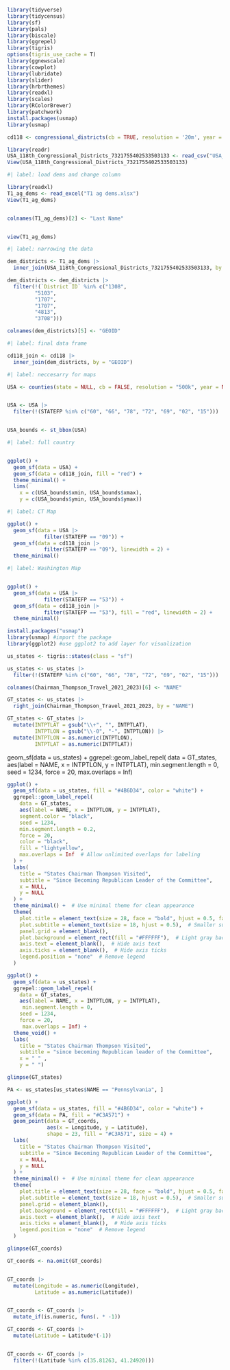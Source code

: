 ```r
library(tidyverse)
library(tidycensus)
library(sf)
library(pals)
library(biscale)
library(ggrepel)
library(tigris)
options(tigris_use_cache = T)
library(ggnewscale)
library(cowplot)
library(lubridate)
library(slider)
library(hrbrthemes)
library(readxl)
library(scales)
library(RColorBrewer)
library(patchwork)
install.packages(usmap)
library(usmap)

```


```r

cd118 <- congressional_districts(cb = TRUE, resolution = '20m', year = 2022)
```

```r
library(readr)
USA_118th_Congressional_Districts_7321755402533503133 <- read_csv("USA_118th_Congressional_Districts_-7321755402533503133.csv")
View(USA_118th_Congressional_Districts_7321755402533503133)
```
```r
#| label: load dems and change column

library(readxl)
T1_ag_dems <- read_excel("T1 ag dems.xlsx")
View(T1_ag_dems)


colnames(T1_ag_dems)[2] <- "Last Name"


view(T1_ag_dems)

```

```r
#| label: narrowing the data

dem_districts <- T1_ag_dems |>
  inner_join(USA_118th_Congressional_Districts_7321755402533503133, by = "Last Name")

dem_districts <- dem_districts |>
  filter(!(`District ID` %in% c("1308",
         "5103",
         "1707",
         "1707",
         "4813",
         "3708")))

colnames(dem_districts)[5] <- "GEOID"
```

```r
#| label: final data frame

cd118_join <- cd118 |>
  inner_join(dem_districts, by = "GEOID")

```

```r
#| label: neccesarry for maps

USA <- counties(state = NULL, cb = FALSE, resolution = "500k", year = NULL)


USA <- USA |>
  filter(!(STATEFP %in% c("60", "66", "78", "72", "69", "02", "15")))


USA_bounds <- st_bbox(USA)
```


```r
#| label: full country


ggplot() +
  geom_sf(data = USA) +
  geom_sf(data = cd118_join, fill = "red") +
  theme_minimal() +
  lims(
    x = c(USA_bounds$xmin, USA_bounds$xmax),
    y = c(USA_bounds$ymin, USA_bounds$ymax)) 
```
```r
#| label: CT Map

ggplot() +
  geom_sf(data = USA |>
            filter(STATEFP == "09")) +
  geom_sf(data = cd118_join |>
            filter(STATEFP == "09"), linewidth = 2) +
  theme_minimal()

```
```r
#| label: Washington Map


ggplot() +
  geom_sf(data = USA |>
            filter(STATEFP == "53")) +
  geom_sf(data = cd118_join |>
            filter(STATEFP == "53"), fill = "red", linewidth = 2) +
  theme_minimal()
```


```r
install.packages("usmap")
library(usmap) #import the package
library(ggplot2) #use ggplot2 to add layer for visualization
```
```r

us_states <- tigris::states(class = "sf")

us_states <- us_states |>
  filter(!(STATEFP %in% c("60", "66", "78", "72", "69", "02", "15")))

colnames(Chairman_Thompson_Travel_2021_2023)[6] <- "NAME"

GT_states <- us_states |>
  right_join(Chairman_Thompson_Travel_2021_2023, by = "NAME")

GT_states <- GT_states |>
  mutate(INTPTLAT = gsub("\\+", "", INTPTLAT),
         INTPTLON = gsub("\\-0", "-", INTPTLON)) |>
  mutate(INTPTLON = as.numeric(INTPTLON),
         INTPTLAT = as.numeric(INTPTLAT))


```
geom_sf(data = us_states) +
  ggrepel::geom_label_repel(
    data = GT_states,
    aes(label = NAME, x = INTPTLON, y = INTPTLAT),
     min.segment.length = 0, 
    seed = 1234,
    force = 20,
     max.overlaps = Inf)

```r
ggplot() +
  geom_sf(data = us_states, fill = "#4B6D34", color = "white") +
  ggrepel::geom_label_repel(
    data = GT_states,
    aes(label = NAME, x = INTPTLON, y = INTPTLAT),
    segment.color = "black",
    seed = 1234,
    min.segment.length = 0.2,
    force = 20,
    color = "black",
    fill = "lightyellow",
    max.overlaps = Inf  # Allow unlimited overlaps for labeling
  ) +
  labs(
    title = "States Chairman Thompson Visited",
    subtitle = "Since Becoming Republican Leader of the Committee",
    x = NULL,
    y = NULL
  ) +
  theme_minimal() +  # Use minimal theme for clean appearance
  theme(
    plot.title = element_text(size = 28, face = "bold", hjust = 0.5, family = "Serif"),  # Larger title
    plot.subtitle = element_text(size = 18, hjust = 0.5),  # Smaller subtitle
    panel.grid = element_blank(),
    plot.background = element_rect(fill = "#FFFFFF"),  # Light gray background
    axis.text = element_blank(),  # Hide axis text
    axis.ticks = element_blank(),  # Hide axis ticks
    legend.position = "none"  # Remove legend
  )
```





```r
ggplot() +
  geom_sf(data = us_states) +
  ggrepel::geom_label_repel(
    data = GT_states,
    aes(label = NAME, x = INTPTLON, y = INTPTLAT),
     min.segment.length = 0, 
    seed = 1234,
    force = 20,
     max.overlaps = Inf) +
  theme_void() + 
  labs(
    title = "States Chairman Thompson Visited",
    subtitle = "since becoming Republican leader of the Committee",
    x = " " ,
    y = " ")

```




```r
glimpse(GT_states)
```
```r
PA <- us_states[us_states$NAME == "Pennsylvania", ]
```


```r
ggplot() +
  geom_sf(data = us_states, fill = "#4B6D34", color = "white") +
  geom_sf(data = PA, fill = "#C3A571") +
  geom_point(data = GT_coords, 
             aes(x = Longitude, y = Latitude),
             shape = 23, fill = "#C3A571", size = 4) +
  labs(
    title = "States Chairman Thompson Visited",
    subtitle = "Since Becoming Republican Leader of the Committee",
    x = NULL,
    y = NULL
  ) +
  theme_minimal() +  # Use minimal theme for clean appearance
  theme(
    plot.title = element_text(size = 28, face = "bold", hjust = 0.5, family = "Serif"),  # Larger title
    plot.subtitle = element_text(size = 18, hjust = 0.5),  # Smaller subtitle
    panel.grid = element_blank(),
    plot.background = element_rect(fill = "#FFFFFF"),  # Light gray background
    axis.text = element_blank(),  # Hide axis text
    axis.ticks = element_blank(),  # Hide axis ticks
    legend.position = "none"  # Remove legend
  )
```

```r

glimpse(GT_coords)

GT_coords <- na.omit(GT_coords)


GT_coords |>
  mutate(Longitude = as.numeric(Longitude),
         Latitude = as.numeric(Latitude))


GT_coords <- GT_coords |> 
  mutate_if(is.numeric, funs(. * -1))

GT_coords <- GT_coords |>
  mutate(Latitude = Latitude*(-1))


GT_coords <- GT_coords |>
  filter(!(Latitude %in% c(35.81263, 41.24920)))
```


